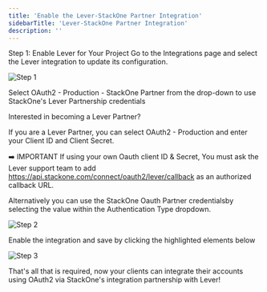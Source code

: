 ```yaml
---
title: 'Enable the Lever-StackOne Partner Integration'
sidebarTitle: 'Lever-StackOne Partner Integration'
description: ''
---
```


Step 1: Enable Lever for Your Project
Go to the Integrations page and select the Lever integration to update its configuration.


![Step 1](/images/lever-setup-guide-1.png) 

 


Select  OAuth2 - Production - StackOne Partner from the drop-down to use StackOne's Lever Partnership credentials

 

Interested in becoming a Lever Partner?
 

If you are a Lever Partner, you can select OAuth2 - Production and enter your Client ID and Client Secret.

 

➡️ IMPORTANT
If using your own Oauth client ID & Secret, You must ask the Lever support team to add https://api.stackone.com/connect/oauth2/lever/callback as an authorized callback URL.

 

Alternatively you can use the StackOne Oauth Partner credentialsby selecting the value within the Authentication Type dropdown.


![Step 2](/images/lever-setup-guide-2.png) 


Enable the integration and save by clicking the highlighted elements below

 


![Step 3](/images/lever-setup-guide-3.png) 


That's all that is required, now your clients can integrate their accounts using OAuth2 via StackOne's integration partnership with Lever!



